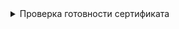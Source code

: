 

<details className="custom-blue-block">
  <summary>Проверка готовности сертификата</summary>
  :::warning Обратите ВНИМАНИЕ!
    Данная команда не способна отображать статус конкретного сертификата, только список доступных.
  :::

  <CodeBlock language="bash">
    {dedent`
      kubeadm certs check-expiration \\
        --config=${CUSTOM_VALUE.kubeadmBaseConfigPath.value}/kubeadm.yaml \\
        --kubeconfig=${CUSTOM_VALUE.kubernetesBaseFolderPath.value}/super-admin.conf
    `}
  </CodeBlock>

  :::note Вывод команды
  <CodeBlock language="bash">
    {dedent`
      CERTIFICATE                EXPIRES                  RESIDUAL TIME   CERTIFICATE AUTHORITY   EXTERNALLY MANAGED
      super-admin.conf           Oct 22, 2025 22:06 UTC   364d            kubernetes              no
    `}
  </CodeBlock>
  :::

</details>

